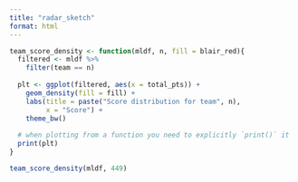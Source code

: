 ```yaml
---
title: "radar_sketch"
format: html
---
```


```r
team_score_density <- function(mldf, n, fill = blair_red){
  filtered <- mldf %>%
    filter(team == n)
  
  plt <- ggplot(filtered, aes(x = total_pts)) + 
    geom_density(fill = fill) + 
    labs(title = paste("Score distribution for team", n), 
         x = "Score") + 
    theme_bw()
  
  # when plotting from a function you need to explicitly `print()` it
  print(plt)
}

team_score_density(mldf, 449)
```
